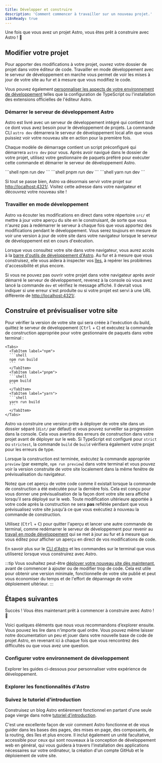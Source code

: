 ```yaml
---
title: Développer et construire
description: 'Comment commencer à travailler sur un nouveau projet.'
i18nReady: true
---
```


Une fois que vous avez un projet Astro, vous êtes prêt à construire avec Astro ! 🚀

## Modifier votre projet

Pour apporter des modifications à votre projet, ouvrez votre dossier de projet dans votre éditeur de code. Travailler en mode développement avec le serveur de développement en marche vous permet de voir les mises à jour de votre site au fur et à mesure que vous modifiez le code.

Vous pouvez également [personnaliser les aspects de votre environnement de développement](#configurer-votre-environnement-de-développement) telles que la configuration de TypeScript ou l'installation des extensions officielles de l'éditeur Astro.

### Démarrer le serveur de développement Astro

Astro est livré avec un serveur de développement intégré qui contient tout ce dont vous avez besoin pour le développement de projets. La commande CLI `astro dev` démarrera le serveur de développement local afin que vous puissiez voir votre nouveau site en action pour la première fois.

Chaque modèle de démarrage contient un script préconfiguré qui démarrera `astro dev` pour vous. Après avoir navigué dans le dossier de votre projet, utilisez votre gestionnaire de paquets préféré pour exécuter cette commande et démarrer le serveur de développement Astro.

<Tabs>
  <TabItem label="npm">
  ```shell
  npm run dev
  ```
  </TabItem>
  <TabItem label="pnpm">
  ```shell
  pnpm run dev
  ```
  </TabItem>
  <TabItem label="yarn">
  ```shell
  yarn run dev
  ```
  </TabItem>
</Tabs>


Si tout se passe bien, Astro va désormais servir votre projet sur [http://localhost:4321/](http://localhost:4321/). Visitez cette adresse dans votre navigateur et découvrez votre nouveau site !

### Travailler en mode développement

Astro va écouter les modifications en direct dans votre répertoire `src/` et mettre à jour votre aperçu du site en le construisant, de sorte que vous n'aurez pas à redémarrer le serveur à chaque fois que vous apportez des modifications pendant le développement. Vous serez toujours en mesure de voir une version à jour de votre site dans votre navigateur lorsque le serveur de développement est en cours d'exécution.

Lorsque vous consultez votre site dans votre navigateur, vous aurez accès à la [barre d'outils de développement d'Astro](/fr/guides/dev-toolbar/). Au fur et à mesure que vous construisez, elle vous aidera à inspecter vos [îles](/fr/concepts/islands/), à repérer les problèmes d'accessibilité et plus encore.

Si vous ne pouvez pas ouvrir votre projet dans votre navigateur après avoir démarré le serveur de développement, revenez à la console où vous avez lancé la commande `dev` et vérifiez le message affiché. Il devrait vous indiquer si une erreur s'est produite ou si votre projet est servi à une URL différente de [http://localhost:4321/](http://localhost:4321/).

## Construire et prévisualiser votre site

Pour vérifier la version de votre site qui sera créée à l'exécution du build, quittez le serveur de développement (<kbd>Ctrl</kbd> + <kbd>C</kbd>) et exécutez la commande de construction appropriée pour votre gestionnaire de paquets dans votre terminal :

    <Tabs>
      <TabItem label="npm">
      ```shell
      npm run build
      ```
      </TabItem>
      <TabItem label="pnpm">
      ```shell
      pnpm build
      ```
      </TabItem>
      <TabItem label="yarn">
      ```shell
      yarn run build
      ```
      </TabItem>
    </Tabs>

Astro va construire une version prête à déployer de votre site dans un dossier séparé (`dist/` par défaut) et vous pouvez surveiller sa progression dans la console. Cela vous avertira des erreurs de construction dans votre projet avant de déployer sur le web. Si TypeScript est configuré pour `strict` ou `strictest`, la commande `build` de `build` vérifiera également votre projet pour les erreurs de type.

Lorsque la construction est terminée, exécutez la commande appropriée `preview` (par exemple, `npm run preview`) dans votre terminal et vous pouvez voir la version construite de votre site localement dans la même fenêtre de prévisualisation du navigateur.

Notez que cet aperçu de votre code comme il existait lorsque la commande de construction a été exécutée pour la dernière fois. Cela est conçu pour vous donner une prévisualisation de la façon dont votre site sera affiché lorsqu'il sera déployé sur le web. Toute modification ultérieure apportée à votre code après la construction ne sera **pas** reflétée pendant que vous prévisualisez votre site jusqu'à ce que vous exécutiez à nouveau la commande de construction.

Utilisez (<kbd>Ctrl</kbd> + <kbd>C</kbd>) pour quitter l'aperçu et lancer une autre commande de terminal, comme redémarrer le serveur de développement pour revenir au [travail en mode développement](#travailler-en-mode-développement) qui se met à jour au fur et à mesure que vous éditez pour afficher un aperçu en direct de vos modifications de code.

<ReadMore>En savoir plus sur le [CLI d'Astro](/fr/reference/cli-reference/) et les commandes sur le terminal que vous utiliserez lorsque vous construirez avec Astro.</ReadMore>

:::tip 
Vous souhaitez peut-être [déployer votre nouveau site dès maintenant](/fr/guides/deploy/), avant de commencer à ajouter ou de modifier trop de code. Cela est utile pour obtenir une version minimale, fonctionnelle de votre site publié et peut vous économiser du temps et de l'effort de dépannage de votre déploiement ultérieur.
:::

## Étapes suivantes

Succès ! Vous êtes maintenant prêt à commencer à construire avec Astro ! 🥳

Voici quelques éléments que nous vous recommandons d’explorer ensuite. Vous pouvez les lire dans n'importe quel ordre. Vous pouvez même laisser notre documentation un peu et jouer dans votre nouvelle base de code de projet Astro, en revenant ici à chaque fois que vous rencontrez des difficultés ou que vous avez une question.

### Configurer votre environnement de développement

Explorer les guides ci-dessous pour personnaliser votre expérience de développement.

<CardGrid>
  <LinkCard
    title="Configuration de l'éditeur"
    description="Personnalisez votre éditeur de code pour améliorer l'expérience de développement Astro et déverrouiller de nouvelles fonctionnalités."
    href="/fr/editor-setup/"
  />
  <LinkCard
    title="Barre d'outils de développement"
    description="Explorer les fonctionnalités utiles de la barre d'outils de développement."
    href="/fr/guides/dev-toolbar/"
  />
  <LinkCard
    title="Configuration de TypeScript"
    description="Configurez les options pour le contrôle de type, l'IntelliSense et plus encore."
    href="/fr/guides/typescript/"
  />
</CardGrid>

### Explorer les fonctionnalités d'Astro

<CardGrid>
  <LinkCard
    title="Comprendre votre base de code"
    description="En savoir plus sur la structure de fichier d'Astro dans notre guide de structure de projet."
    href="/fr/basics/project-structure/"
  />
  <LinkCard
    title="Créer des collections de contenu"
    description="Ajoutez du contenu à votre nouveau site avec la validation frontmatter et la sécurité de type automatique."
    href="/fr/guides/content-collections/"
  />
    <LinkCard
    title="Ajouter des transitions de page"
    description="Créez des transitions de page fluides et animées."
    href="/fr/guides/view-transitions/"
  />
  <LinkCard
    title="Comprendre les îles"
    description="Apprenez-en plus sur l'architecture en îles d'Astro."
    href="/fr/concepts/islands/"
  />
</CardGrid>

### Suivez le tutoriel d'introduction

Construisez un blog Astro entièrement fonctionnel en partant d'une seule page vierge dans notre [tutoriel d'introduction](/fr/tutorial/0-introduction/).

C'est une excellente façon de voir comment Astro fonctionne et de vous guider dans les bases des pages, des mises en page, des composants, de la routing, des îles et plus encore. Il inclut également un unité facultative, accessible pour ceux qui sont nouveaux à la conception de développement web en général, qui vous guidera à travers l'installation des applications nécessaires sur votre ordinateur, la création d'un compte GitHub et le déploiement de votre site.

